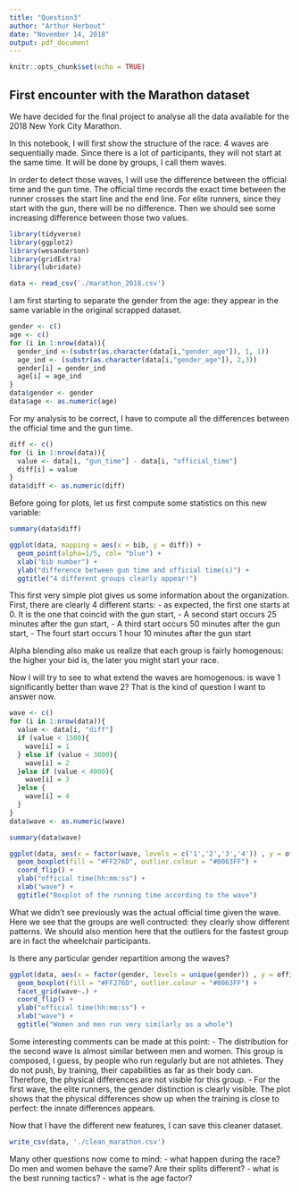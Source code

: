 ```yaml
---
title: "Question3"
author: "Arthur Herbout"
date: "November 14, 2018"
output: pdf_document
---
```


```r
knitr::opts_chunk$set(echo = TRUE)
```

## First encounter with the Marathon dataset

We have decided for the final project to analyse all the data available for the 2018 New York City Marathon.

In this notebook, I will first show the structure of the race: 4 waves are sequentially made. Since there is a lot of participants, they will not start at the same time. It will be done by groups, I call them waves.

In order to detect those waves, I will use the difference between the official time and the gun time.
The official time records the exact time between the runner crosses the start line and the end line. 
For elite runners, since they start with the gun, there will be no difference. Then we should see some increasing difference between those two values. 
```r
library(tidyverse)
library(ggplot2)
library(wesanderson)
library(gridExtra)
library(lubridate)
```

```r
data <- read_csv('./marathon_2018.csv')
```

I am first starting to separate the gender from the age: they appear in the same variable in the original scrapped dataset.
```r
gender <- c()
age <- c()
for (i in 1:nrow(data)){
  gender_ind <-(substr(as.character(data[i,"gender_age"]), 1, 1))
  age_ind <- (substr(as.character(data[i,"gender_age"]), 2,3))
  gender[i] = gender_ind
  age[i] = age_ind
}
data$gender <- gender
data$age <- as.numeric(age)

```

For my analysis to be correct, I have to compute all the differences between the official time and the gun time.

```r
diff <- c()
for (i in 1:nrow(data)){
  value <- data[i, "gun_time"] - data[i, "official_time"]
  diff[i] = value
}
data$diff <- as.numeric(diff)
```

Before going for plots, let us first compute some statistics on this new variable:
```r
summary(data$diff)
```

```r
ggplot(data, mapping = aes(x = bib, y = diff)) +
  geom_point(alpha=1/5, col= "blue") +
  xlab("bib number") +
  ylab("difference between gun time and official time(s)") +
  ggtitle("4 different groups clearly appear!")
```

This first very simple plot gives us some information about the organization.
First, there are clearly 4 different starts: 
  - as expected, the first one starts at 0. It is the one that coincid with the gun start,
  - A second start occurs 25 minutes after the gun start,
  - A third start occurs 50 minutes after the gun start,
  - The fourt start occurs 1 hour 10 minutes after the gun start

Alpha blending also make us realize that each group is fairly homogenous: the higher your bid is, the later you might start your race.

Now I will try to see to what extend the waves are homogenous: is wave 1 significantly better than wave 2? That is the kind of question I want to answer now.

```r
wave <- c()
for (i in 1:nrow(data)){
  value <- data[i, "diff"]
  if (value < 1500){
    wave[i] = 1
  } else if (value < 3000){
    wave[i] = 2
  }else if (value < 4000){
    wave[i] = 3
  }else {
    wave[i] = 4
  }
}
data$wave <- as.numeric(wave)
```

```r
summary(data$wave)
```

```r
ggplot(data, aes(x = factor(wave, levels = c('1','2','3','4')) , y = official_time)) +
  geom_boxplot(fill = "#FF276D", outlier.colour = "#0063FF") +
  coord_flip() +
  ylab("official time(hh:mm:ss") +
  xlab("wave") +
  ggtitle("Boxplot of the running time according to the wave")
```

What we didn't see previously was the actual official time given the wave.
Here we see that the groups are well contructed: they clearly show different patterns.
We should also mention here that the outliers for the fastest group are in fact the wheelchair participants.

Is there any particular gender repartition among the waves? 

```r
ggplot(data, aes(x = factor(gender, levels = unique(gender)) , y = official_time)) +
  geom_boxplot(fill = "#FF276D", outlier.colour = "#0063FF") + 
  facet_grid(wave~.) +
  coord_flip() +
  ylab("official time(hh:mm:ss") +
  xlab("wave") +
  ggtitle("Women and men run very similarly as a whole")
```

Some interesting comments can be made at this point: 
  - The distribution for the second wave is almost similar between men and women. This group is composed, I guess, by people who run regularly but are not athletes. They do not push, by training, their capabilities as far as their body can. Therefore, the physical differences are not visible for this group.
  - For the first wave, the elite runners, the gender distinction is clearly visible. The plot shows that the physical differences show up when the training is close to perfect: the innate differences appears. 
  
Now that I have the different new features, I can save this cleaner dataset.
```r
write_csv(data, './clean_marathon.csv')
```

Many other questions now come to mind: 
  - what happen during the race? Do men and women behave the same? Are their splits different? 
  - what is the best running tactics? 
  - what is the age factor?